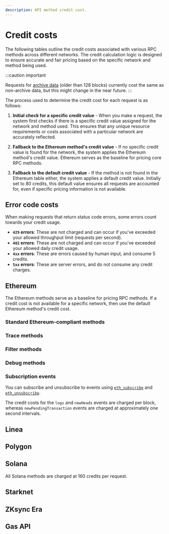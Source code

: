 ```yaml
---
description: API method credit cost.
---
```



# Credit costs

The following tables outline the credit costs associated with various RPC methods across different
networks. The credit calculation logic is designed to ensure accurate and fair pricing based on the
specific network and method being used.

:::caution important

Requests for [archive data](../../concepts/archive-data.md) (older than 128 blocks)
currently cost the same as non-archive data, but this might change in the near future.
:::

The process used to determine the credit cost for each request is as follows:

1. **Initial check for a specific credit value** - When you make a request, the system first checks if there is a specific credit value assigned for the network and method used.
   This ensures that any unique resource requirements or costs associated with a particular network are accurately reflected.

1. **Fallback to the Ethereum method's credit value** - If no specific credit value is found for the network, the system applies the Ethereum method's credit value.
   Ethereum serves as the baseline for pricing core RPC methods.

1. **Fallback to the default credit value** - If the method is not found in the Ethereum table either, the system applies a default credit value.
   Initially set to 80 credits, this default value ensures all requests are accounted for, even if specific pricing information is not available.

## Error code costs

When making requests that return status code errors, some errors count towards your credit usage.

- **`429` errors**: These are not charged and can occur if you've exceeded your allowed throughput limit (requests per second).
- **`402` errors**: These are not charged and can occur if you've exceeded your allowed daily credit usage.
- **`4xx` errors**: These are errors caused by human input, and consume 5 credits.
- **`5xx` errors**: These are server errors, and do not consume any credit charges.

## Ethereum

The Ethereum methods serve as a baseline for pricing RPC methods. If a credit cost is not available for
a specific network, then use the default Ethereum method's credit cost.

### Standard Ethereum-compliant methods

<CreditCostTable methods="evm" />


### Trace methods

<CreditCostTable methods="evm_trace" />


### Filter methods

<CreditCostTable methods="evm_filter" />

### Debug methods


<CreditCostTable methods="evm_debug" />


### Subscription events

You can subscribe and unsubscribe to events using [`eth_subscribe`](../../reference/ethereum/json-rpc-methods/subscription-methods/eth_subscribe.mdx) and [`eth_unsubscribe`](../../reference/ethereum/json-rpc-methods/subscription-methods/eth_unsubscribe.mdx).

The credit costs for the `logs` and `newHeads` events are charged per block, whereas `newPendingTransaction` events
are charged at approximately one second intervals.

<CreditCostTable methods="evm_subscription" />

## Linea

<CreditCostTable methods="linea" />


## Polygon

<CreditCostTable methods="polygon" />

## Solana

All Solana methods are charged at 160 credits per request.

## Starknet

<CreditCostTable methods="starknet" />

## ZKsync Era

<CreditCostTable methods="zksync" />

## Gas API

<CreditCostTable methods="gasApi" />
